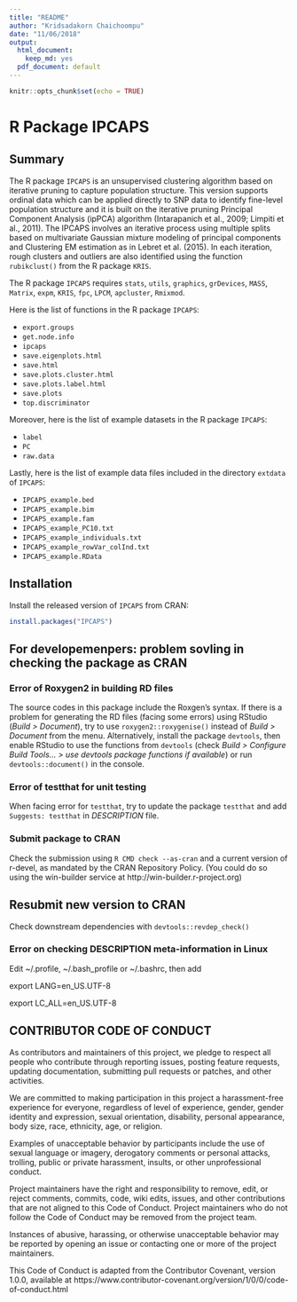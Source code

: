 ```yaml
---
title: "README"
author: "Kridsadakorn Chaichoompu"
date: "11/06/2018"
output:
  html_document:
    keep_md: yes
  pdf_document: default
---
```


```r
knitr::opts_chunk$set(echo = TRUE)
```

# R Package IPCAPS

## Summary

The R package ```IPCAPS``` is an unsupervised clustering algorithm based on 
iterative pruning to capture population structure. This version supports ordinal 
data which can be applied directly to SNP data to identify fine-level population 
structure and it is built on the iterative pruning Principal Component Analysis 
(ipPCA) algorithm (Intarapanich et al., 2009; Limpiti et al., 2011). The IPCAPS 
involves an iterative process using multiple splits based on multivariate 
Gaussian mixture modeling of principal components and Clustering EM estimation 
as in Lebret et al. (2015). In each iteration, rough clusters and outliers are 
also identified using the function ```rubikclust()``` from the R package ```KRIS```.

The R package ```IPCAPS``` requires ```stats```, ```utils```, ```graphics```, 
```grDevices```, ```MASS```, ```Matrix```, ```expm```, ```KRIS```, ```fpc```, 
```LPCM```, ```apcluster```, ```Rmixmod```.

Here is the list of functions in the R package ```IPCAPS```:

* ```export.groups```
* ```get.node.info```
* ```ipcaps```
* ```save.eigenplots.html```
* ```save.html```
* ```save.plots.cluster.html```
* ```save.plots.label.html```
* ```save.plots```
* ```top.discriminator```

Moreover, here is the list of example datasets in the R package ```IPCAPS```:

* ```label```
* ```PC```
* ```raw.data```

Lastly, here is the list of example data files included in the directory ```extdata``` of ```IPCAPS```:

* ```IPCAPS_example.bed```
* ```IPCAPS_example.bim```
* ```IPCAPS_example.fam```
* ```IPCAPS_example_PC10.txt```
* ```IPCAPS_example_individuals.txt```
* ```IPCAPS_example_rowVar_colInd.txt```
* ```IPCAPS_example.RData```

## Installation

Install the released version of ```IPCAPS``` from CRAN:

```r
install.packages("IPCAPS")
```

## For developemenpers: problem sovling in checking the package as CRAN

### Error of Roxygen2 in building RD files

The source codes in this package include the Roxgen's syntax. If there is a 
problem for generating the RD files (facing some errors) using RStudio (_Build > 
Document_), try to use ```roxygen2::roxygenise()``` instead of _Build > Document_ 
from the menu. Alternatively, install the package ```devtools```, then enable 
RStudio to use the functions from ```devtools``` (check _Build > Configure Build 
Tools... > use devtools package functions if available_) or run 
```devtools::document()``` in the console.

### Error of testthat for unit testing

When facing error for ```testthat```, try to update the package ```testthat``` and add 
```Suggests: testthat``` in _DESCRIPTION_ file.

### Submit package to CRAN

Check the submission using ```R CMD check --as-cran``` and a current version of 
r-devel, as mandated by the CRAN Repository Policy. (You could do so using the 
win-builder service at http://win-builder.r-project.org)

## Resubmit new version to CRAN

Check downstream dependencies with ```devtools::revdep_check()```

### Error on checking DESCRIPTION meta-information in Linux

Edit ~/.profile, ~/.bash_profile or ~/.bashrc, then add

export LANG=en_US.UTF-8

export LC_ALL=en_US.UTF-8

## CONTRIBUTOR CODE OF CONDUCT

As contributors and maintainers of this project, we pledge to respect all people 
who contribute through reporting issues, posting feature requests, updating 
documentation, submitting pull requests or patches, and other activities.

We are committed to making participation in this project a harassment-free 
experience for everyone, regardless of level of experience, gender, gender 
identity and expression, sexual orientation, disability, personal appearance, 
body size, race, ethnicity, age, or religion.

Examples of unacceptable behavior by participants include the use of sexual 
language or imagery, derogatory comments or personal attacks, trolling, public 
or private harassment, insults, or other unprofessional conduct.

Project maintainers have the right and responsibility to remove, edit, or reject 
comments, commits, code, wiki edits, issues, and other contributions that are 
not aligned to this Code of Conduct. Project maintainers who do not follow the 
Code of Conduct may be removed from the project team.

Instances of abusive, harassing, or otherwise unacceptable behavior may be 
reported by opening an issue or contacting one or more of the project 
maintainers.

This Code of Conduct is adapted from the Contributor Covenant, version 1.0.0, 
available at https://www.contributor-covenant.org/version/1/0/0/code-of-conduct.html

